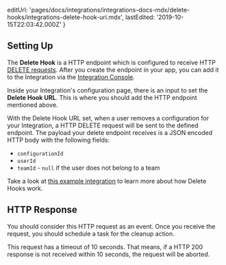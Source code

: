   editUrl:
    'pages/docs/integrations/integrations-docs-mdx/delete-hooks/integrations-delete-hook-uri.mdx',
  lastEdited: '2019-10-15T22:03:42.000Z'
}

## Setting Up

The **Delete Hook** is a HTTP endpoint which is configured to receive HTTP [DELETE requests](https://developer.mozilla.org/en-US/docs/Web/HTTP/Methods/DELETE). After you create the endpoint in your app, you can add it to the Integration via the [Integration Console](/dashboard/integrations/console).

Inside your Integration's configuration page, there is an input to set the **Delete Hook URL**. This is where you should add the HTTP endpoint mentioned above.

With the Delete Hook URL set, when a user removes a configuration for your Integration, a HTTP DELETE request will be sent to the defined endpoint.
The payload your delete endpoint receives is a JSON encoded HTTP body with the following fields:

- `configurationId`
- `userId`
- `teamId` - `null` if the user does not belong to a team

Take a look at [this example integration](https://github.com/zeit/integrations/tree/master/delete-hooks) to learn more about how Delete Hooks work.

## HTTP Response

You should consider this HTTP request as an event. Once you receive the request, you should schedule a task for the cleanup action.

This request has a timeout of 10 seconds. That means, if a HTTP 200 response is not received within 10 seconds, the request will be aborted.
